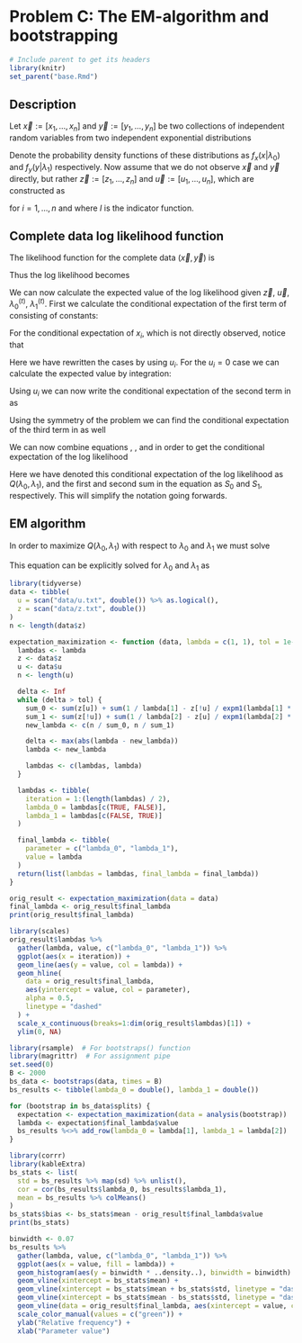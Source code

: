 # Problem C: The EM-algorithm and bootstrapping

```r
# Include parent to get its headers
library(knitr)
set_parent("base.Rmd")
```

## Description

Let $\vec{x} := [x_1, ..., x_n]$ and $\vec{y} := [y_1, ..., y_n]$ be two collections of independent random variables from two independent exponential distributions

\begin{align*}
  x_1, ..., x_n &\sim \text{exp}(\lambda_0) \\
  y_1, ..., y_n &\sim \text{exp}(\lambda_1).
\end{align*}

Denote the probability density functions of these distributions as $f_x(x | \lambda_0)$ and $f_y(y | \lambda_1)$ respectively.
Now assume that we do not observe $\vec{x}$ and $\vec{y}$ directly, but rather $\vec{z} := [z_1, ..., z_n]$ and $\vec{u} := [u_1, ..., u_n]$, which are constructed as

\begin{align*}
  z_i &= \text{max}(x_i, y_i) \\
  u_i &= I(x_i \leq y_i) \\
\end{align*}

for $i = 1, ..., n$ and where $I$ is the indicator function.

## Complete data log likelihood function

The likelihood function for the complete data $(\vec{x}, \vec{y})$ is

\begin{gather*}
  L(\lambda_0, \lambda_0; \vec{x}, \vec{y}) \\
  =
    \prod_{i = 1}^n f_x(x_i | \lambda_0)
    \cdot
    \prod_{j = 1}^n f_y(y_j | \lambda_1) \\
  =
    \prod_{i = 1}^n \lambda_0 e^{-\lambda_0 x_i}
    \cdot
    \prod_{j = 1}^n \lambda_1 e^{-\lambda_1 y_i} \\
  =
    (\lambda_0 \lambda_1)^n
    \cdot
    \text{exp}
      \left\{
      -\lambda_0 \sum_{i = 1}^n x_i
      \right\}
    \cdot
    \text{exp}
      \left\{
      -\lambda_1 \sum_{j = 1}^n y_j
      \right\}
\end{gather*}

Thus the log likelihood becomes

\begin{gather}
  l(\lambda_0, \lambda_1; \vec{x}, \vec{y})
  :=
  \ln{L(\lambda_0, \lambda_1; \vec{x}, \vec{y})} \nonumber \\
  =
  n (\ln{\lambda_0} + \ln{\lambda_1})
  - \lambda_0 \sum_{i = 1}^n x_i
  - \lambda_1 \sum_{j = 1}^n y_j.
  \label{eq:loglik}
\end{gather}

We can now calculate the expected value of the log likelihood given $\vec{z}$, $\vec{u}$, $\lambda_0^{(t)}$, $\lambda_1^{(t)}$.
First we calculate the conditional expectation of the first term of \eqref{eq:loglik} consisting of constants:

\begin{equation}
  \label{eq:first}
  \text{E} \left[
    n (\ln{\lambda_0} + \ln{\lambda_1})
    ~|~
    \vec{z}, \vec{u}, \lambda_0^{(t)}, \lambda_1^{(t)}
  \right]
  =
  n (\ln{\lambda_0} + \ln{\lambda_1}).
\end{equation}

For the conditional expectation of $x_i$, which is not directly observed, notice that

\begin{align*}
  \text{E} \left[
    x_i
    ~|~
    \vec{z}, \vec{u}, \lambda_0^{(t)}, \lambda_1^{(t)}
  \right]
  =
  \begin{cases}
    z_i &\text{if } u_i = 1 \\
    %
    \text{E}\left[
      x_i ~|~ x_i < z_i, \vec{z}, \vec{u}, \lambda_0^{(t)}, \lambda_1^{(t)}
    \right]
    &\text{otherwise.}
  \end{cases} \\
  %
  =
    u_i z_i
    +
    (1 - u_i)
    \text{E}\left[
      x_i ~|~ x_i < z_i, \vec{z}, \vec{u}, \lambda_0^{(t)}, \lambda_1^{(t)}
    \right]
\end{align*}

Here we have rewritten the cases by using $u_i$.
For the $u_i = 0$ case we can calculate the expected value by integration:

\begin{gather*}
  \text{E}\left[
    x_i
    ~\middle|~
    x_i < z_i, \vec{z}, \vec{u}, \lambda_0^{(t)}, \lambda_1^{(t)}
  \right] \\
  =
    \frac{
      \int_{x = 0}^{x = z_i} x f_x(x ~|~ \lambda_0^{(t)})\text{d}x
    }{
      \int_{x = 0}^{x = z_i} f_x(x ~|~ \lambda_0^{(t)})\text{d}x
    } \\
  %
  =
    \frac{
      \int_{x = 0}^{x = z_i} \lambda_0 x e^{-\lambda_0 x} \text{d}x
    }{
      \int_{x = 0}^{x = z_i} \lambda_0 e^{-\lambda_0 x} \text{d}x
    } \\
  %
  =
    \frac{
      1 - (\lambda_0^{(t)} z_i + 1) e^{-\lambda_0^{(t)} z_i}
    }{
      \lambda_0^{(t)}
    }
    \cdot
    \frac{1}{1 - e^{-\lambda_0^{(t)} z_i}} \\
  =
    \frac{1}{\lambda_0^{(t)}}
    -
    \frac{z_i}{e^{\lambda_0^{(t)} z_i} - 1}
\end{gather*}

Using $u_i$ we can now write the conditional expectation of the second term in \eqref{eq:loglik} as

\begin{equation}
  \label{eq:second}
  E\left[
    \lambda_0 \sum_{i = 1}^n x_i
    ~\middle|~
    \vec{z}, \vec{u}, \lambda_0^{(t)}, \lambda_1^{(t)}
  \right]
  =
    \lambda_0 \sum_{i = 1}^n \left[
      u_i z_i
      +
      (1 - u_i)
      \left(
        \frac{1}{\lambda_0^{(t)}}
        -
        \frac{z_i}{e^{\lambda_0^{(t)} z_i} - 1}
      \right)
    \right]
\end{equation}

Using the symmetry of the problem we can find the conditional expectation of the third term in \eqref{eq:loglik} as well

\begin{equation}
  \label{eq:third}
  E\left[
    \lambda_1 \sum_{j = 1}^n y_j
    ~\middle|~
    \vec{z}, \vec{u}, \lambda_0^{(t)}, \lambda_1^{(t)}
  \right]
  =
    \lambda_1 \sum_{j = 1}^n \left[
      (1 - u_i) z_i
      +
      u_i
      \left(
        \frac{1}{\lambda_1^{(t)}}
        -
        \frac{z_i}{e^{\lambda_1^{(t)} z_i} - 1}
      \right)
    \right]
\end{equation}

We can now combine equations \eqref{eq:first}, \eqref{eq:second}, and \eqref{eq:third} in order to get the conditional expectation of the log likelihood

\begin{align*}
  Q(\lambda_0, \lambda_1)
  :=
  E\left[
    l(\lambda_0, \lambda_1; \vec{x}, \vec{y})
    ~\middle|~
    \vec{z}, \vec{u}, \lambda_0^{(t)}, \lambda_1^{(t)}
  \right]
  &=
    n (\ln{\lambda_0} + \ln{\lambda_1}) \\
  &-
    \lambda_0 \sum_{i = 1}^n \left[
      u_i z_i
      +
      (1 - u_i)
      \left(
        \frac{1}{\lambda_0^{(t)}}
        -
        \frac{z_i}{e^{\lambda_0^{(t)} z_i} - 1}
      \right)
    \right] \\
  &-
    \lambda_1 \sum_{j = 1}^n \left[
      (1 - u_i) z_i
      +
      u_i
      \left(
        \frac{1}{\lambda_1^{(t)}}
        -
        \frac{z_i}{e^{\lambda_1^{(t)} z_i} - 1}
      \right)
    \right] \\
  :&=
    n (\ln{\lambda_0} + \ln{\lambda_1}) - \lambda_0 S_0 - \lambda_1 S_1
\end{align*}

\newcommand{\Q}[0]{\ensuremath{Q(\lambda_0, \lambda_1)}}

Here we have denoted this conditional expectation of the log likelihood as $\Q$, and the first and second sum in the equation as $S_0$ and $S_1$, respectively.
This will simplify the notation going forwards.


## EM algorithm

In order to maximize $\Q$ with respect to $\lambda_0$ and $\lambda_1$ we must solve

\newcommand{\uvec}[1]{\boldsymbol{\hat{\textbf{#1}}}}

\begin{gather*}
  \nabla \cdot \Q = \vec{0}, \\
  %
  \nabla := \left[
    \uvec{i} \frac{\partial}{\partial \lambda_0},~
    \uvec{j} \frac{\partial}{\partial \lambda_1}
  \right].
\end{gather*}

This equation can be explicitly solved for $\lambda_0$ and $\lambda_1$ as

\begin{align*}
  \frac{n}{\lambda_0} = S_0 \implies \lambda_0 &= \frac{n}{S_0}, \\
  \frac{n}{\lambda_1} = S_1 \implies \lambda_1 &= \frac{n}{S_1}. \\
\end{align*}



```r
library(tidyverse)
data <- tibble(
  u = scan("data/u.txt", double()) %>% as.logical(),
  z = scan("data/z.txt", double())
)
n <- length(data$z) 
```

```r
expectation_maximization <- function (data, lambda = c(1, 1), tol = 1e-4) {
  lambdas <- lambda
  z <- data$z
  u <- data$u
  n <- length(u)

  delta <- Inf
  while (delta > tol) {
    sum_0 <- sum(z[u]) + sum(1 / lambda[1] - z[!u] / expm1(lambda[1] * z[!u]))
    sum_1 <- sum(z[!u]) + sum(1 / lambda[2] - z[u] / expm1(lambda[2] * z[u]))
    new_lambda <- c(n / sum_0, n / sum_1)

    delta <- max(abs(lambda - new_lambda))
    lambda <- new_lambda

    lambdas <- c(lambdas, lambda)
  }

  lambdas <- tibble(
    iteration = 1:(length(lambdas) / 2),
    lambda_0 = lambdas[c(TRUE, FALSE)],
    lambda_1 = lambdas[c(FALSE, TRUE)]
  )

  final_lambda <- tibble(
    parameter = c("lambda_0", "lambda_1"),
    value = lambda
  )
  return(list(lambdas = lambdas, final_lambda = final_lambda))
}
```


```r
orig_result <- expectation_maximization(data = data)
final_lambda <- orig_result$final_lambda
print(orig_result$final_lambda)
```

```r
library(scales)
orig_result$lambdas %>%
  gather(lambda, value, c("lambda_0", "lambda_1")) %>%
  ggplot(aes(x = iteration)) +
  geom_line(aes(y = value, col = lambda)) +
  geom_hline(
    data = orig_result$final_lambda,
    aes(yintercept = value, col = parameter),
    alpha = 0.5,
    linetype = "dashed"
  ) +
  scale_x_continuous(breaks=1:dim(orig_result$lambdas)[1]) +
  ylim(0, NA)
```


```r
library(rsample)  # For bootstraps() function
library(magrittr)  # For assignment pipe
set.seed(0)
B <- 2000
bs_data <- bootstraps(data, times = B)
bs_results <- tibble(lambda_0 = double(), lambda_1 = double())

for (bootstrap in bs_data$splits) {
  expectation <- expectation_maximization(data = analysis(bootstrap))
  lambda <- expectation$final_lambda$value
  bs_results %<>% add_row(lambda_0 = lambda[1], lambda_1 = lambda[2])
}
```

```r
library(corrr)
library(kableExtra)
bs_stats <- list(
  std = bs_results %>% map(sd) %>% unlist(),
  cor = cor(bs_results$lambda_0, bs_results$lambda_1),
  mean = bs_results %>% colMeans()
)
bs_stats$bias <- bs_stats$mean - orig_result$final_lambda$value
print(bs_stats)
```


```r
binwidth <- 0.07
bs_results %>%
  gather(lambda, value, c("lambda_0", "lambda_1")) %>%
  ggplot(aes(x = value, fill = lambda)) +
  geom_histogram(aes(y = binwidth * ..density..), binwidth = binwidth) +
  geom_vline(xintercept = bs_stats$mean) +
  geom_vline(xintercept = bs_stats$mean + bs_stats$std, linetype = "dashed") +
  geom_vline(xintercept = bs_stats$mean - bs_stats$std, linetype = "dashed") +
  geom_vline(data = orig_result$final_lambda, aes(xintercept = value, color = "Original estimates")) +
  scale_color_manual(values = c("green")) +
  ylab("Relative frequency") +
  xlab("Parameter value")
```

